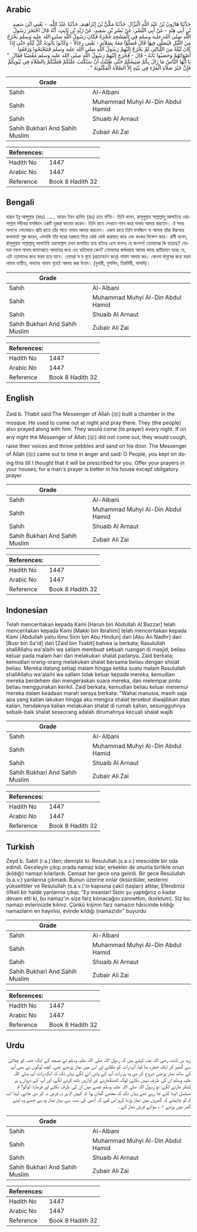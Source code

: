 ## Arabic


<div dir="rtl" lang="ar" style={{fontSize:'larger',backgroundColor:'#f8f9fa',padding:20}}>
حَدَّثَنَا هَارُونُ بْنُ عَبْدِ اللَّهِ الْبَزَّازُ، حَدَّثَنَا مَكِّيُّ بْنُ إِبْرَاهِيمَ، حَدَّثَنَا عَبْدُ اللَّهِ، - يَعْنِي ابْنَ سَعِيدِ بْنِ أَبِي هِنْدٍ - عَنْ أَبِي النَّضْرِ، عَنْ بُسْرِ بْنِ سَعِيدٍ، عَنْ زَيْدِ بْنِ ثَابِتٍ، أَنَّهُ قَالَ احْتَجَرَ رَسُولُ اللَّهِ صلى الله عليه وسلم فِي الْمَسْجِدِ حُجْرَةً فَكَانَ رَسُولُ اللَّهِ صلى الله عليه وسلم يَخْرُجُ مِنَ اللَّيْلِ فَيُصَلِّي فِيهَا قَالَ فَصَلَّوْا مَعَهُ بِصَلاَتِهِ - يَعْنِي رِجَالاً - وَكَانُوا يَأْتُونَهُ كُلَّ لَيْلَةٍ حَتَّى إِذَا كَانَ لَيْلَةً مِنَ اللَّيَالِي لَمْ يَخْرُجْ إِلَيْهِمْ رَسُولُ اللَّهِ صلى الله عليه وسلم فَتَنَحْنَحُوا وَرَفَعُوا أَصْوَاتَهُمْ وَحَصَبُوا بَابَهُ - قَالَ - فَخَرَجَ إِلَيْهِمْ رَسُولُ اللَّهِ صلى الله عليه وسلم مُغْضَبًا فَقَالَ ‏ "‏ يَا أَيُّهَا النَّاسُ مَا زَالَ بِكُمْ صَنِيعُكُمْ حَتَّى ظَنَنْتُ أَنْ سَتُكْتَبَ عَلَيْكُمْ فَعَلَيْكُمْ بِالصَّلاَةِ فِي بُيُوتِكُمْ فَإِنَّ خَيْرَ صَلاَةِ الْمَرْءِ فِي بَيْتِهِ إِلاَّ الصَّلاَةَ الْمَكْتُوبَةَ ‏"‏ ‏.‏
</div>
<div style={{backgroundColor:'#f8f9fa',padding:20, marginBottom: 10}}><table> <thead> <tr> <th>Grade</th> <th></th> </tr> </thead> <tbody> <tr><td>Sahih</td><td>Al-Albani</td></tr><tr><td>Sahih</td><td>Muhammad Muhyi Al-Din Abdul Hamid</td></tr><tr><td>Sahih</td><td>Shuaib Al Arnaut</td></tr><tr><td>Sahih Bukhari And Sahih Muslim</td><td>Zubair Ali Zai</td></tr></tbody></table><table> <thead> <tr> <th>References:</th> <th></th> </tr> </thead> <tbody><tr><td>Hadith No</td><td>1447</td></tr><tr><td>Arabic No</td><td>1447</td></tr><tr><td>Reference</td><td>Book 8 Hadith 32</td></tr></tbody></table></div>

## Bengali


<div dir="ltr" lang="bn" style={{fontSize:'larger',backgroundColor:'#f8f9fa',padding:20}}>
হারূন ইব্ন আব্দুল্লাহ (রহঃ) ...... যায়েদ ইবন ছাবিত (রাঃ) হতে বর্ণিত। তিনি বলেন, রাসূলুল্লাহ সাল্লাল্লাহু আলাইহে ওয়াসাল্লাম মদীনার মসজিদে একটি হুজরা কায়েম করেন। তিনি রাতে সেখানে গমন করে নামায আদায় করতেন। ঐ সময় অন্যান্য লোকেরাও প্রতি রাতে তাঁর সাতে নামায আদায় করতেন। একদা রাতে তিনি মসজিদে না আসায় তাঁরা উচ্চস্বরে কথাবার্তা শুরু করেন, এমনকি তাঁর ঘরের দরজায় গিয়ে কেউ কেউ করাঘাত করে এবং কংকর নিক্ষেপ করে। রাবী বলেন, রাসূলুল্লাহ সাল্লাল্লাহু আলাইহি ওয়াসাল্লাম তখন রাগান্বিত হয়ে বাইরে এসে বলেনঃ হে জনগণ! তোমাদের কি হয়েছে? তোমরা নফল নামায জামাআতে আদায়ের জন্য এত ব্যতিব্যস্ত কেন? তোমাদের কর্মধারায় আমার কাছে প্রতীয়মান হচ্ছে যে, এটা তোমাদের জন্য ফরয হয়ে যাবে। তোমরা স্ব স্ব গৃহে (প্রত্যাবর্তন করে) নামায আদায় কর। কেননা মানুষের জন্য ফরয নামায ব্যতীত, অন্যান্য নামায গৃহেই আদায় করা উত্তম। (বুখারী, মুসলিম, তিরমিযী, নাসাঈ)।
</div>
<div style={{backgroundColor:'#f8f9fa',padding:20, marginBottom: 10}}><table> <thead> <tr> <th>Grade</th> <th></th> </tr> </thead> <tbody> <tr><td>Sahih</td><td>Al-Albani</td></tr><tr><td>Sahih</td><td>Muhammad Muhyi Al-Din Abdul Hamid</td></tr><tr><td>Sahih</td><td>Shuaib Al Arnaut</td></tr><tr><td>Sahih Bukhari And Sahih Muslim</td><td>Zubair Ali Zai</td></tr></tbody></table><table> <thead> <tr> <th>References:</th> <th></th> </tr> </thead> <tbody><tr><td>Hadith No</td><td>1447</td></tr><tr><td>Arabic No</td><td>1447</td></tr><tr><td>Reference</td><td>Book 8 Hadith 32</td></tr></tbody></table></div>

## English


<div dir="ltr" lang="en" style={{fontSize:'larger',backgroundColor:'#f8f9fa',padding:20}}>
Zaid b. Thabit said:The Messenger of Allah (ﷺ) built a chamber in the mosque. He used to come out at night and pray there. They (the people) also prayed along with him. They would come (to prayer) every night. If on any night the Messenger of Allah (ﷺ) did not come out, they would cough, raise their voices and throw pebbles and sand on his door. The Messenger of Allah (ﷺ) came out to time in anger and said: O People, you kept on doing this till I thought that it will be prescribed for you. Offer your prayers in your houses, for a man's prayer is better in his house except obligatory prayer
</div>
<div style={{backgroundColor:'#f8f9fa',padding:20, marginBottom: 10}}><table> <thead> <tr> <th>Grade</th> <th></th> </tr> </thead> <tbody> <tr><td>Sahih</td><td>Al-Albani</td></tr><tr><td>Sahih</td><td>Muhammad Muhyi Al-Din Abdul Hamid</td></tr><tr><td>Sahih</td><td>Shuaib Al Arnaut</td></tr><tr><td>Sahih Bukhari And Sahih Muslim</td><td>Zubair Ali Zai</td></tr></tbody></table><table> <thead> <tr> <th>References:</th> <th></th> </tr> </thead> <tbody><tr><td>Hadith No</td><td>1447</td></tr><tr><td>Arabic No</td><td>1447</td></tr><tr><td>Reference</td><td>Book 8 Hadith 32</td></tr></tbody></table></div>

## Indonesian


<div dir="ltr" lang="id" style={{fontSize:'larger',backgroundColor:'#f8f9fa',padding:20}}>
Telah menceritakan kepada Kami [Harun bin Abdullah Al Bazzar] telah menceritakan kepada Kami [Makki bin Ibrahim] telah menceritakan kepada Kami [Abdullah yaitu Ibnu Sirin bin Abu Hindun] dari [Abu An Nadhr] dari [Busr bin Sa'id] dari [Zaid bin Tsabit] bahwa ia berkata; Rasulullah shallAllahu wa'alaihi wa sallam membuat sebuah ruangan di masjid, beliau keluar pada malam hari dan melakukan shalat padanya. Zaid berkata; kemudian orang-orang melakukan shalat bersama beliau dengan sholat beliau. Mereka datang setiap malam hingga ketika suatu malam Rasulullah shallAllahu wa'alaihi wa sallam tidak keluar kepada mereka, kemudian mereka berdehem dan mengeraskan suara mereka, dan melempar pintu beliau menggunakan kerikil. Zaid berkata; kemudian beliau keluar menemui mereka dalam keadaan marah seraya berkata: "Wahai manusia, masih saja apa yang kalian lakukan hingga aku mengira shalat tersebut diwajibkan atas kalian, hendaknya kalian melakukan shalat di rumah kalian, sesungguhnya sebaik-baik shalat seseorang adalah dirumahnya kecuali shalat wajib
</div>
<div style={{backgroundColor:'#f8f9fa',padding:20, marginBottom: 10}}><table> <thead> <tr> <th>Grade</th> <th></th> </tr> </thead> <tbody> <tr><td>Sahih</td><td>Al-Albani</td></tr><tr><td>Sahih</td><td>Muhammad Muhyi Al-Din Abdul Hamid</td></tr><tr><td>Sahih</td><td>Shuaib Al Arnaut</td></tr><tr><td>Sahih Bukhari And Sahih Muslim</td><td>Zubair Ali Zai</td></tr></tbody></table><table> <thead> <tr> <th>References:</th> <th></th> </tr> </thead> <tbody><tr><td>Hadith No</td><td>1447</td></tr><tr><td>Arabic No</td><td>1447</td></tr><tr><td>Reference</td><td>Book 8 Hadith 32</td></tr></tbody></table></div>

## Turkish


<div dir="ltr" lang="tr" style={{fontSize:'larger',backgroundColor:'#f8f9fa',padding:20}}>
Zeyd b. Sabit (r.a.)'den; demiştir ki: Resulullah (s.a.v.) mescidde bir oda edindi. Geceleyin çıkıp orada namaz kılar, erkekler de onunla birlikte onun (kıldığı) namazı kılarlardı. Cemaat her gece ona gelirdi. Bir gece Resulullah (s.a.v.) yanlarına çıkmadı. Bunun üzerine onlar öksürdüler, seslerini yükselttiler ve Resulullah (s.a.v.)'in kapısına çakıl (taşları) attılar, Efendimiz öfkeli bir halde yanlarına çıkıp; "Ey insanlar! Sizin şu yaptığınız o kadar devam etti ki, bu namaz'ın size farz kılınacağını zannettim, (korktum). Siz bu namazı evlerinizde kılınız. Çünkü kişinin farz namazın hâricinde kıldığı namazların en hayırlısı, evinde kıldığı (namaz)dır" buyurdu
</div>
<div style={{backgroundColor:'#f8f9fa',padding:20, marginBottom: 10}}><table> <thead> <tr> <th>Grade</th> <th></th> </tr> </thead> <tbody> <tr><td>Sahih</td><td>Al-Albani</td></tr><tr><td>Sahih</td><td>Muhammad Muhyi Al-Din Abdul Hamid</td></tr><tr><td>Sahih</td><td>Shuaib Al Arnaut</td></tr><tr><td>Sahih Bukhari And Sahih Muslim</td><td>Zubair Ali Zai</td></tr></tbody></table><table> <thead> <tr> <th>References:</th> <th></th> </tr> </thead> <tbody><tr><td>Hadith No</td><td>1447</td></tr><tr><td>Arabic No</td><td>1447</td></tr><tr><td>Reference</td><td>Book 8 Hadith 32</td></tr></tbody></table></div>

## Urdu


<div dir="rtl" lang="ur" style={{fontSize:'larger',backgroundColor:'#f8f9fa',padding:20}}>
زید بن ثابت رضی اللہ عنہ کہتے ہیں کہ رسول اللہ صلی اللہ علیہ وسلم نے مسجد کے ایک حصہ کو چٹائی سے گھیر کر ایک حجرہ بنا لیا، آپ رات کو نکلتے اور اس میں نماز پڑھتے تھے، کچھ لوگوں نے بھی آپ کے ساتھ نماز پڑھنی شروع کر دی وہ ہر رات آپ کے پاس آنے لگے یہاں تک کہ ایک رات آپ صلی اللہ علیہ وسلم ان کی طرف نہیں نکلے، لوگ کھنکھارنے اور آوازیں بلند کرنے لگے، اور آپ کے دروازے پر کنکر مارنے لگے، تو رسول اللہ صلی اللہ علیہ وسلم غصے میں ان کی طرف نکلے اور فرمایا: لوگو! تم مسلسل ایسا کئے جا رہے تھے یہاں تک کہ مجھے گمان ہوا کہ کہیں تم پر یہ فرض نہ کر دی جائے، لہٰذا اب تم کو چاہیئے کہ گھروں میں نماز پڑھا کرو اس لیے کہ آدمی کی سب سے بہتر نماز وہ ہے جسے وہ اپنے گھر میں پڑھے ۱؎ سوائے فرض نماز کے ۔
</div>
<div style={{backgroundColor:'#f8f9fa',padding:20, marginBottom: 10}}><table> <thead> <tr> <th>Grade</th> <th></th> </tr> </thead> <tbody> <tr><td>Sahih</td><td>Al-Albani</td></tr><tr><td>Sahih</td><td>Muhammad Muhyi Al-Din Abdul Hamid</td></tr><tr><td>Sahih</td><td>Shuaib Al Arnaut</td></tr><tr><td>Sahih Bukhari And Sahih Muslim</td><td>Zubair Ali Zai</td></tr></tbody></table><table> <thead> <tr> <th>References:</th> <th></th> </tr> </thead> <tbody><tr><td>Hadith No</td><td>1447</td></tr><tr><td>Arabic No</td><td>1447</td></tr><tr><td>Reference</td><td>Book 8 Hadith 32</td></tr></tbody></table></div>
